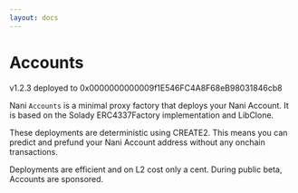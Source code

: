 ```yaml
---
layout: docs
---
```


# Accounts
v1.2.3 deployed to 0x0000000000009f1E546FC4A8F68eB98031846cb8

Nani `Accounts` is a minimal proxy factory that deploys your Nani Account. It is based on the Solady ERC4337Factory implementation and LibClone.

These deployments are deterministic using CREATE2. This means you can predict and prefund your Nani Account address without any onchain transactions.

Deployments are efficient and on L2 cost only a cent. During public beta, Accounts are sponsored.
